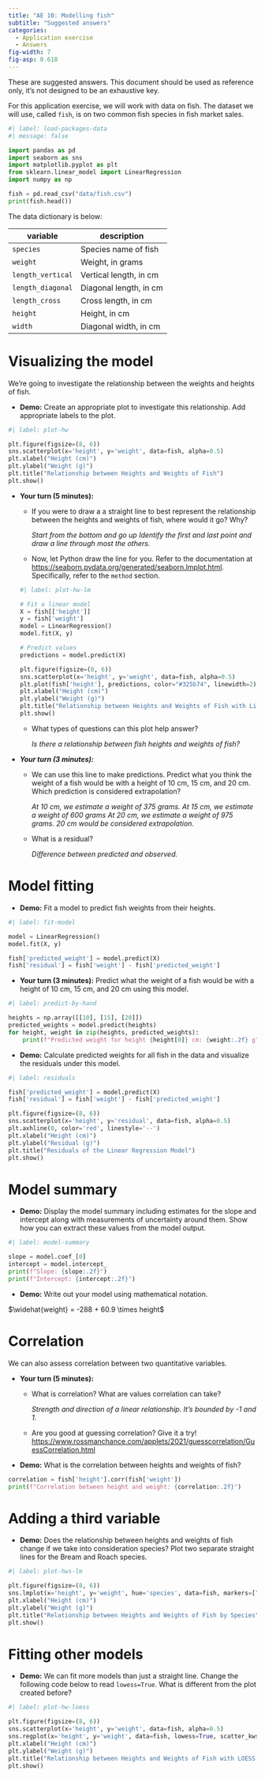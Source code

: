 ```yaml
---
title: "AE 10: Modelling fish"
subtitle: "Suggested answers"
categories: 
  - Application exercise
  - Answers
fig-width: 7
fig-asp: 0.618
---
```


::: callout-important
These are suggested answers.
This document should be used as reference only, it's not designed to be an exhaustive key.
:::

For this application exercise, we will work with data on fish.
The dataset we will use, called `fish`, is on two common fish species in fish market sales.

```python
#| label: load-packages-data
#| message: false

import pandas as pd
import seaborn as sns
import matplotlib.pyplot as plt
from sklearn.linear_model import LinearRegression
import numpy as np

fish = pd.read_csv("data/fish.csv")
print(fish.head())
```

The data dictionary is below:

| **variable**      | **description**        |
|-------------------|------------------------|
| `species`         | Species name of fish   |
| `weight`          | Weight, in grams       |
| `length_vertical` | Vertical length, in cm |
| `length_diagonal` | Diagonal length, in cm |
| `length_cross`    | Cross length, in cm    |
| `height`          | Height, in cm          |
| `width`           | Diagonal width, in cm  |

# Visualizing the model

We're going to investigate the relationship between the weights and heights of fish.

-   **Demo:** Create an appropriate plot to investigate this relationship. Add appropriate labels to the plot.

```python
#| label: plot-hw

plt.figure(figsize=(8, 6))
sns.scatterplot(x='height', y='weight', data=fish, alpha=0.5)
plt.xlabel("Height (cm)")
plt.ylabel("Weight (g)")
plt.title("Relationship between Heights and Weights of Fish")
plt.show()
```

-   **Your turn (5 minutes):**

    -   If you were to draw a a straight line to best represent the relationship between the heights and weights of fish, where would it go?
        Why?

        *Start from the bottom and go up Identify the first and last point and draw a line through most the others.*

    -   Now, let Python draw the line for you.
        Refer to the documentation at <https://seaborn.pydata.org/generated/seaborn.lmplot.html>.
        Specifically, refer to the `method` section.

    ```python
    #| label: plot-hw-lm

    # Fit a linear model
    X = fish[['height']]
    y = fish['weight']
    model = LinearRegression()
    model.fit(X, y)

    # Predict values
    predictions = model.predict(X)

    plt.figure(figsize=(8, 6))
    sns.scatterplot(x='height', y='weight', data=fish, alpha=0.5)
    plt.plot(fish['height'], predictions, color="#325b74", linewidth=2)
    plt.xlabel("Height (cm)")
    plt.ylabel("Weight (g)")
    plt.title("Relationship between Heights and Weights of Fish with Linear Regression Line")
    plt.show()
    ```

    -   What types of questions can this plot help answer?

        *Is there a relationship between fish heights and weights of fish?*

-   ***Your turn (3 minutes):***

    -   We can use this line to make predictions.
        Predict what you think the weight of a fish would be with a height of 10 cm, 15 cm, and 20 cm.
        Which prediction is considered extrapolation?

        *At 10 cm, we estimate a weight of 375 grams. At 15 cm, we estimate a weight of 600 grams At 20 cm, we estimate a weight of 975 grams. 20 cm would be considered extrapolation.*

    -   What is a residual?

        *Difference between predicted and observed.*

# Model fitting

-   **Demo:** Fit a model to predict fish weights from their heights.

```python
#| label: fit-model

model = LinearRegression()
model.fit(X, y)

fish['predicted_weight'] = model.predict(X)
fish['residual'] = fish['weight'] - fish['predicted_weight']
```

-   **Your turn (3 minutes):** Predict what the weight of a fish would be with a height of 10 cm, 15 cm, and 20 cm using this model.

```python
#| label: predict-by-hand

heights = np.array([[10], [15], [20]])
predicted_weights = model.predict(heights)
for height, weight in zip(heights, predicted_weights):
    print(f"Predicted weight for height {height[0]} cm: {weight:.2f} g")
```

-   **Demo:** Calculate predicted weights for all fish in the data and visualize the residuals under this model.

```python
#| label: residuals

fish['predicted_weight'] = model.predict(X)
fish['residual'] = fish['weight'] - fish['predicted_weight']

plt.figure(figsize=(8, 6))
sns.scatterplot(x='height', y='residual', data=fish, alpha=0.5)
plt.axhline(0, color='red', linestyle='--')
plt.xlabel("Height (cm)")
plt.ylabel("Residual (g)")
plt.title("Residuals of the Linear Regression Model")
plt.show()
```

# Model summary

-   **Demo:** Display the model summary including estimates for the slope and intercept along with measurements of uncertainty around them. Show how you can extract these values from the model output.

```python
#| label: model-summary

slope = model.coef_[0]
intercept = model.intercept_
print(f"Slope: {slope:.2f}")
print(f"Intercept: {intercept:.2f}")
```

-   **Demo:** Write out your model using mathematical notation.

$\widehat{weight} = -288 + 60.9 \times height$

# Correlation

We can also assess correlation between two quantitative variables.

-   **Your turn (5 minutes):**
    -   What is correlation?
        What are values correlation can take?

        *Strength and direction of a linear relationship. It's bounded by -1 and 1.*

    -   Are you good at guessing correlation?
        Give it a try!
        <https://www.rossmanchance.com/applets/2021/guesscorrelation/GuessCorrelation.html>
-   **Demo:** What is the correlation between heights and weights of fish?

```python
correlation = fish['height'].corr(fish['weight'])
print(f"Correlation between height and weight: {correlation:.2f}")
```

# Adding a third variable

-   **Demo:** Does the relationship between heights and weights of fish change if we take into consideration species? Plot two separate straight lines for the Bream and Roach species.

```python
#| label: plot-hws-lm

plt.figure(figsize=(8, 6))
sns.lmplot(x='height', y='weight', hue='species', data=fish, markers=["o", "s"], ci=None, palette="muted", height=6, aspect=1.5)
plt.xlabel("Height (cm)")
plt.ylabel("Weight (g)")
plt.title("Relationship between Heights and Weights of Fish by Species")
plt.show()
```

# Fitting other models

-   **Demo:** We can fit more models than just a straight line. Change the following code below to read `lowess=True`. What is different from the plot created before?

```python
#| label: plot-hw-loess

plt.figure(figsize=(8, 6))
sns.scatterplot(x='height', y='weight', data=fish, alpha=0.5)
sns.regplot(x='height', y='weight', data=fish, lowess=True, scatter_kws={'s':10}, line_kws={'color':'red'})
plt.xlabel("Height (cm)")
plt.ylabel("Weight (g)")
plt.title("Relationship between Heights and Weights of Fish with LOESS Smoothing")
plt.show()
```
